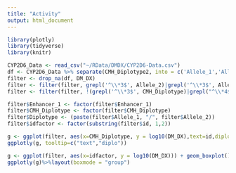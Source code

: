 ```yaml
---
title: "Activity"
output: html_document
---
```

```r
library(plotly)
library(tidyverse)
library(knitr)

CYP2D6_Data <- read_csv("~/RData/DMDX/CYP2D6-Data.csv")
df <- CYP2D6_Data %>% separate(CMH_Diplotype2, into = c('Allele_1','Allele_2'), sep = "/")
filter <- drop_na(df, DM_DX)
filter <- filter(filter, grepl('^\\*3$', Allele_2)|grepl('^\\*3$', Allele_1)|grepl("^\\*4$", Allele_2)|grepl("^\\*4$", Allele_1)|grepl("^\\*5$", Allele_2)|grepl("^\\*5$", Allele_1)|grepl("^\\*6$", Allele_2)|grepl("^\\*6$", Allele_1)|grepl("^\\*40$", Allele_2)|grepl("^\\*40$", Allele_1))
filter <- filter(filter, !(grepl('^\\*3$', CMH_Diplotype)|grepl("^\\*4$", CMH_Diplotype)|grepl("^\\*5$", CMH_Diplotype)|grepl("^\\*6$", CMH_Diplotype)|grepl("^\\*40$", CMH_Diplotype)|grepl("^\\*4x2$", CMH_Diplotype)|grepl("^\\*4M$", CMH_Diplotype)|grepl("^\\*68+4$", CMH_Diplotype)))

filter$Enhancer_1 <- factor(filter$Enhancer_1)
filter$CMH_Diplotype <- factor(filter$CMH_Diplotype)
filter$Diplotype <- (paste(filter$Allele_1, "/", filter$Allele_2))
filter$idfactor <- factor(substring(filter$id, 1,2))

```

```r
g <- ggplot(filter, aes(x=CMH_Diplotype, y = log10(DM_DX),text=id,diplo=Diplotype)) + geom_boxplot() + ggtitle("DM/DX Comparison") + geom_jitter(width = .2) + labs(colour = "Haplotype") + theme(axis.text.x = element_text(angle=90, hjust=1))
ggplotly(g, tooltip=c("text","diplo"))

g <- ggplot(filter, aes(x=idfactor, y = log10(DM_DX))) + geom_boxplot() + ggtitle("Study Comparison") + scale_x_discrete(breaks=c("Bi","CM","Co","Mo"), labels=c("Biomarker","CMH","Cologne","Montane"))
ggplotly(g)%>%layout(boxmode = "group")
```

